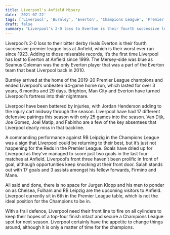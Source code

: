 ```yaml
---
title: Liverpool's Anfield Misery
date: '2021-07-22'
tags: ['Liverpool', 'Burnley', 'Everton', 'Champions League', 'Premier League', 'Football']
draft: false
summary: "Liverpool's 2-0 loss to Everton is their fourth successive league loss at Anfield. Liverpool have had 17 different defensive pairings this season with only 25 games into the season. Chelsea, Fulham and RB Leipzig are the Reds' next three opponents."
---
```


Liverpool’s 2-0 loss to their bitter derby rivals Everton is their fourth successive premier league loss at Anfield, which is their worst ever run since 1923. Adding to those miserable records, it’s the first time Liverpool has lost to Everton at Anfield since 1999. The Mersey-side was blue as Seamus Coleman was the only Everton player that was a part of the Everton team that beat Liverpool back in 2010.

Burnley arrived at the home of the 2019-20 Premier League champions and ended Liverpool’s unbeaten 64-game home run, which lasted for over 3 years, 6 months and 29 days. Brighton, Man City and Everton have turned Liverpool’s fortress into their nightmare.

Liverpool have been battered by injuries, with Jordan Henderson adding to the injury cart midway through the season. Liverpool have had 17 different defensive pairings this season with only 25 games into the season. Van Dijk, Joe Gomez, Joel Matip, and Fabinho are a few of the key absentees that Liverpool dearly miss in that backline.

A commanding performance against RB Leipzig in the Champions League was a sign that Liverpool could be returning to their best, but it’s just not happening for the Reds in the Premier League. Goals have dried up for Liverpool as they’ve managed to score just two goals in the last four matches at Anfield. Liverpool’s front three haven’t been prolific in front of goal, although opportunities keep knocking at their front door. Salah stands out with 17 goals and 3 assists amongst his fellow forwards, Firmino and Mane.

All said and done, there is no space for Jurgen Klopp and his men to ponder on as Chelsea, Fulham and RB Leipzig are the upcoming visitors to Anfield. Liverpool currently sit in 6th in the Premier League table, which is not the ideal position for the Champions to be in.

With a frail defence, Liverpool need their front line to fire on all cylinders to keep their hopes of a top-four finish intact and secure a Champions League spot for next season. Liverpool certainly have the appetite to change things around, although it is only a matter of time for the champions.
